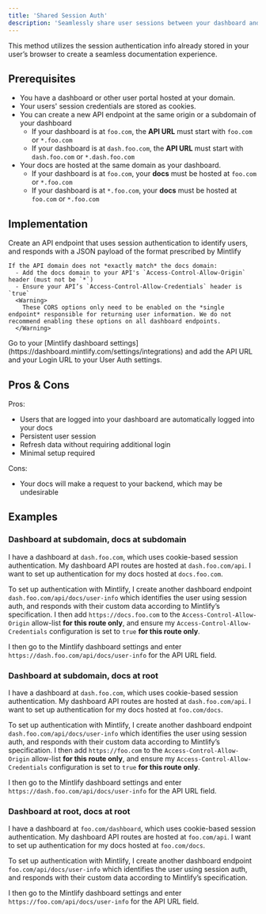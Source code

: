 ```yaml
---
title: 'Shared Session Auth'
description: 'Seamlessly share user sessions between your dashboard and your docs'
---
```


This method utilizes the session authentication info already stored in your user’s browser to create a seamless documentation experience.

## Prerequisites

- You have a dashboard or other user portal hosted at your domain.
- Your users' session credentials are stored as cookies.
- You can create a new API endpoint at the same origin or a subdomain of your dashboard
  - If your dashboard is at `foo.com`, the **API URL** must start with `foo.com` or `*.foo.com`
  - If your dashboard is at `dash.foo.com`, the **API URL** must start with `dash.foo.com` or `*.dash.foo.com`
- Your docs are hosted at the same domain as your dashboard.
  - If your dashboard is at `foo.com`, your **docs** must be hosted at `foo.com` or `*.foo.com`
  - If your dashboard is at `*.foo.com`, your **docs** must be hosted at `foo.com` or `*.foo.com`

## Implementation

<Steps>
  <Step title="Create your Info API">
    Create an API endpoint that uses session authentication to identify users, and responds with a JSON payload of the format prescribed by Mintlify

    If the API domain does not *exactly match* the docs domain:
      - Add the docs domain to your API's `Access-Control-Allow-Origin` header (must not be `*`)
      - Ensure your API’s `Access-Control-Allow-Credentials` header is `true`
      <Warning>
        These CORS options only need to be enabled on the *single endpoint* responsible for returning user information. We do not recommend enabling these options on all dashboard endpoints.
      </Warning>
  </Step>
  <Step title="Configure your User Auth settings">
    Go to your [Mintlify dashboard settings](https://dashboard.mintlify.com/settings/integrations) and add the API URL and your Login URL to your User Auth settings.
  </Step>
</Steps>

## Pros & Cons

Pros:

- Users that are logged into your dashboard are automatically logged into your docs
- Persistent user session
- Refresh data without requiring additional login
- Minimal setup required

Cons:

- Your docs will make a request to your backend, which may be undesirable

## Examples

### Dashboard at subdomain, docs at subdomain

I have a dashboard at `dash.foo.com`, which uses cookie-based session authentication. My dashboard API routes are hosted at `dash.foo.com/api`. I want to set up authentication for my docs hosted at `docs.foo.com`.

To set up authentication with Mintlify, I create another dashboard endpoint `dash.foo.com/api/docs/user-info` which identifies the user using session auth, and responds with their custom data according to Mintlify’s specification. I then add `https://docs.foo.com` to the `Access-Control-Allow-Origin` allow-list **for this route only**, and ensure my `Access-Control-Allow-Credentials` configuration is set to `true` **for this route only**.

I then go to the Mintlify dashboard settings and enter `https://dash.foo.com/api/docs/user-info` for the API URL field.

### Dashboard at subdomain, docs at root

I have a dashboard at `dash.foo.com`, which uses cookie-based session authentication. My dashboard API routes are hosted at `dash.foo.com/api`. I want to set up authentication for my docs hosted at `foo.com/docs`.

To set up authentication with Mintlify, I create another dashboard endpoint `dash.foo.com/api/docs/user-info` which identifies the user using session auth, and responds with their custom data according to Mintlify’s specification. I then add `https://foo.com` to the `Access-Control-Allow-Origin` allow-list **for this route only**, and ensure my `Access-Control-Allow-Credentials` configuration is set to `true` **for this route only**.

I then go to the Mintlify dashboard settings and enter `https://dash.foo.com/api/docs/user-info` for the API URL field.

### Dashboard at root, docs at root

I have a dashboard at `foo.com/dashboard`, which uses cookie-based session authentication. My dashboard API routes are hosted at `foo.com/api`. I want to set up authentication for my docs hosted at `foo.com/docs`.

To set up authentication with Mintlify, I create another dashboard endpoint `foo.com/api/docs/user-info` which identifies the user using session auth, and responds with their custom data according to Mintlify’s specification.

I then go to the Mintlify dashboard settings and enter `https://foo.com/api/docs/user-info` for the API URL field.
